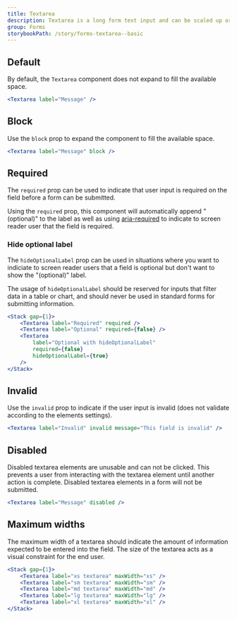 ```yaml
---
title: Textarea
description: Textarea is a long form text input and can be scaled up or down in size by the user.
group: Forms
storybookPath: /story/forms-textarea--basic
---
```


## Default

By default, the `Textarea` component does not expand to fill the available space.

```jsx live
<Textarea label="Message" />
```

## Block

Use the `block` prop to expand the component to fill the available space.

```jsx live
<Textarea label="Message" block />
```

## Required

The `required` prop can be used to indicate that user input is required on the field before a form can be submitted.

Using the `required` prop, this component will automatically append "(optional)" to the label as well as using [aria-required](https://developer.mozilla.org/en-US/docs/Web/Accessibility/ARIA/Attributes/aria-required) to indicate to screen reader user that the field is required.

### Hide optional label

The `hideOptionalLabel` prop can be used in situations where you want to indiciate to screen reader users that a field is optional but don't want to show the "(optional)" label.

The usage of `hideOptionalLabel` should be reserved for inputs that filter data in a table or chart, and should never be used in standard forms for submitting information.

```jsx live
<Stack gap={1}>
	<Textarea label="Required" required />
	<Textarea label="Optional" required={false} />
	<Textarea
		label="Optional with hideOptionalLabel"
		required={false}
		hideOptionalLabel={true}
	/>
</Stack>
```

## Invalid

Use the `invalid` prop to indicate if the user input is invalid (does not validate according to the elements settings).

```jsx live
<Textarea label="Invalid" invalid message="This field is invalid" />
```

## Disabled

Disabled textarea elements are unusable and can not be clicked. This prevents a user from interacting with the textarea element until another action is complete. Disabled textarea elements in a form will not be submitted.

```jsx live
<Textarea label="Message" disabled />
```

## Maximum widths

The maximum width of a textarea should indicate the amount of information expected to be entered into the field. The size of the textarea acts as a visual constraint for the end user.

```jsx live
<Stack gap={1}>
	<Textarea label="xs textarea" maxWidth="xs" />
	<Textarea label="sm textarea" maxWidth="sm" />
	<Textarea label="md textarea" maxWidth="md" />
	<Textarea label="lg textarea" maxWidth="lg" />
	<Textarea label="xl textarea" maxWidth="xl" />
</Stack>
```
